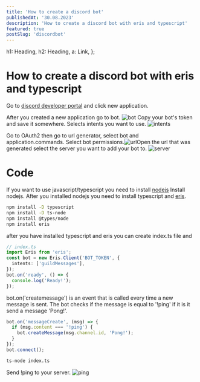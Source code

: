 ```yaml
---
title: 'How to create a discord bot'
publishedAt: '30.08.2023'
description: 'How to create a discord bot with eris and typescript'
featured: true
postSlug: 'discordbot'
---
```

  h1: Heading,
  h2: Heading,
  a: Link,
};

<GoBack />

# How to create a discord bot with eris and typescript

Go to [discord developer portal](https://discord.com/developers/applications)
and click new application.

After you created a new application go to bot. ![bot](/images/discord/bot.png)
Copy your bot's token and save it somewhere. Selects intents you want to use.
![intents](/images/discord/intents.png)

Go to OAuth2 then go to url generator, select bot and application.commands.
Select bot permissions.![url](/images/discord/url.png)Open the url that was
generated select the server you want to add your bot to.
![server](/images/discord/server.png)

# Code

If you want to use javascript/typescript you need to install
[nodejs](https://nodejs.org/en) Install nodejs. After you installed nodejs you
need to install typescript and [eris](https://abal.moe/Eris/).

```bash
npm install -D typescript
npm install -D ts-node
npm install @types/node
npm install eris
```

after you have installed typescript and eris you can create index.ts file and

```typescript
// index.ts
import Eris from 'eris';
const bot = new Eris.Client('BOT_TOKEN', {
  intents: ['guildMessages'],
});
bot.on('ready', () => {
  console.log('Ready!');
});
```

bot.on('createmessage') is an event that is called every time a new message is
sent. The bot checks if the message is equal to '!ping' if it is it send a
message 'Pong!'.

```typescript
bot.on('messageCreate', (msg) => {
  if (msg.content === '!ping') {
    bot.createMessage(msg.channel.id, 'Pong!');
  }
});
bot.connect();
```

```bash
ts-node index.ts
```

Send !ping to your server. ![ping](/images/discord/ping.png)
